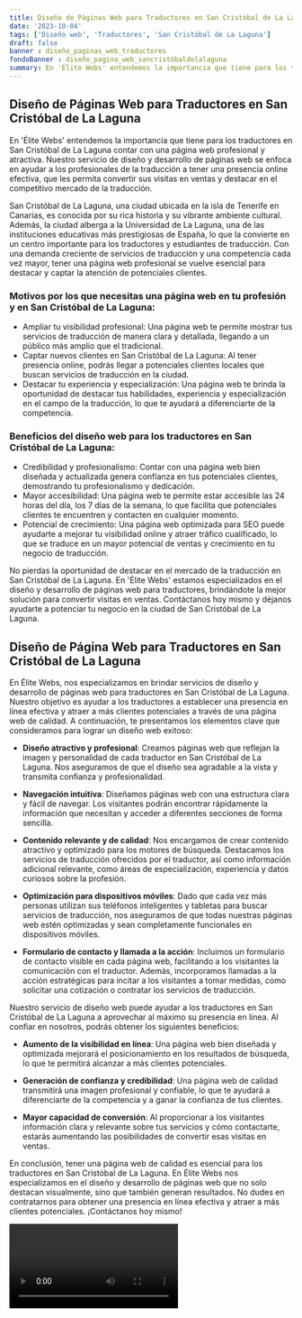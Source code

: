 ```yaml
---
title: Diseño de Páginas Web para Traductores en San Cristóbal de La Laguna
date: '2023-10-04'
tags: ['Diseño web', 'Traductores', 'San Cristóbal de La Laguna']
draft: false
banner : diseño_paginas_web_traductores
fondoBanner : diseño_pagina_web_sancristóbaldelalaguna
summary: En 'Élite Webs' entendemos la importancia que tiene para los traductores en San Cristóbal de La Laguna contar con una página web profesional y atractiva. Nuestro servicio de diseño y desarrollo de páginas web se enfoca en ayudar a los profesionales de la traducción a tener una presencia online efectiva, que les permita convertir sus visitas en ventas y destacar en el competitivo mercado de la traducción.
---
```


## **Diseño de Páginas Web para Traductores en San Cristóbal de La Laguna**

En 'Élite Webs' entendemos la importancia que tiene para los traductores en San Cristóbal de La Laguna contar con una página web profesional y atractiva. Nuestro servicio de diseño y desarrollo de páginas web se enfoca en ayudar a los profesionales de la traducción a tener una presencia online efectiva, que les permita convertir sus visitas en ventas y destacar en el competitivo mercado de la traducción.

San Cristóbal de La Laguna, una ciudad ubicada en la isla de Tenerife en Canarias, es conocida por su rica historia y su vibrante ambiente cultural. Además, la ciudad alberga a la Universidad de La Laguna, una de las instituciones educativas más prestigiosas de España, lo que la convierte en un centro importante para los traductores y estudiantes de traducción. Con una demanda creciente de servicios de traducción y una competencia cada vez mayor, tener una página web profesional se vuelve esencial para destacar y captar la atención de potenciales clientes.

### **Motivos por los que necesitas una página web en tu profesión y en San Cristóbal de La Laguna:**

- Ampliar tu visibilidad profesional: Una página web te permite mostrar tus servicios de traducción de manera clara y detallada, llegando a un público más amplio que el tradicional. 
- Captar nuevos clientes en San Cristóbal de La Laguna: Al tener presencia online, podrás llegar a potenciales clientes locales que buscan servicios de traducción en la ciudad.
- Destacar tu experiencia y especialización: Una página web te brinda la oportunidad de destacar tus habilidades, experiencia y especialización en el campo de la traducción, lo que te ayudará a diferenciarte de la competencia.

### **Beneficios del diseño web para los traductores en San Cristóbal de La Laguna:**

- Credibilidad y profesionalismo: Contar con una página web bien diseñada y actualizada genera confianza en tus potenciales clientes, demostrando tu profesionalismo y dedicación.
- Mayor accesibilidad: Una página web te permite estar accesible las 24 horas del día, los 7 días de la semana, lo que facilita que potenciales clientes te encuentren y contacten en cualquier momento.
- Potencial de crecimiento: Una página web optimizada para SEO puede ayudarte a mejorar tu visibilidad online y atraer tráfico cualificado, lo que se traduce en un mayor potencial de ventas y crecimiento en tu negocio de traducción.

No pierdas la oportunidad de destacar en el mercado de la traducción en San Cristóbal de La Laguna. En 'Élite Webs' estamos especializados en el diseño y desarrollo de páginas web para traductores, brindándote la mejor solución para convertir visitas en ventas. Contáctanos hoy mismo y déjanos ayudarte a potenciar tu negocio en la ciudad de San Cristóbal de La Laguna.

<GifSeo />

<Cta />

## Diseño de Página Web para Traductores en San Cristóbal de La Laguna

En Élite Webs, nos especializamos en brindar servicios de diseño y desarrollo de páginas web para traductores en San Cristóbal de La Laguna. Nuestro objetivo es ayudar a los traductores a establecer una presencia en línea efectiva y atraer a más clientes potenciales a través de una página web de calidad. A continuación, te presentamos los elementos clave que consideramos para lograr un diseño web exitoso:

- **Diseño atractivo y profesional**: Creamos páginas web que reflejan la imagen y personalidad de cada traductor en San Cristóbal de La Laguna. Nos aseguramos de que el diseño sea agradable a la vista y transmita confianza y profesionalidad.

- **Navegación intuitiva**: Diseñamos páginas web con una estructura clara y fácil de navegar. Los visitantes podrán encontrar rápidamente la información que necesitan y acceder a diferentes secciones de forma sencilla.

- **Contenido relevante y de calidad**: Nos encargamos de crear contenido atractivo y optimizado para los motores de búsqueda. Destacamos los servicios de traducción ofrecidos por el traductor, así como información adicional relevante, como áreas de especialización, experiencia y datos curiosos sobre la profesión.

- **Optimización para dispositivos móviles**: Dado que cada vez más personas utilizan sus teléfonos inteligentes y tabletas para buscar servicios de traducción, nos aseguramos de que todas nuestras páginas web estén optimizadas y sean completamente funcionales en dispositivos móviles.

- **Formulario de contacto y llamada a la acción**: Incluimos un formulario de contacto visible en cada página web, facilitando a los visitantes la comunicación con el traductor. Además, incorporamos llamadas a la acción estratégicas para incitar a los visitantes a tomar medidas, como solicitar una cotización o contratar los servicios de traducción.

Nuestro servicio de diseño web puede ayudar a los traductores en San Cristóbal de La Laguna a aprovechar al máximo su presencia en línea. Al confiar en nosotros, podrás obtener los siguientes beneficios:

- **Aumento de la visibilidad en línea**: Una página web bien diseñada y optimizada mejorará el posicionamiento en los resultados de búsqueda, lo que te permitirá alcanzar a más clientes potenciales.

- **Generación de confianza y credibilidad**: Una página web de calidad transmitirá una imagen profesional y confiable, lo que te ayudará a diferenciarte de la competencia y a ganar la confianza de tus clientes.

- **Mayor capacidad de conversión**: Al proporcionar a los visitantes información clara y relevante sobre tus servicios y cómo contactarte, estarás aumentando las posibilidades de convertir esas visitas en ventas.

En conclusión, tener una página web de calidad es esencial para los traductores en San Cristóbal de La Laguna. En Élite Webs nos especializamos en el diseño y desarrollo de páginas web que no solo destacan visualmente, sino que también generan resultados. No dudes en contratarnos para obtener una presencia en línea efectiva y atraer a más clientes potenciales. ¡Contáctanos hoy mismo!

<Video />

<CtaBot job='Traductores' city='San Cristóbal de La Laguna'/>

<Gmaps query='San Cristóbal de La Laguna+españa+maps' />